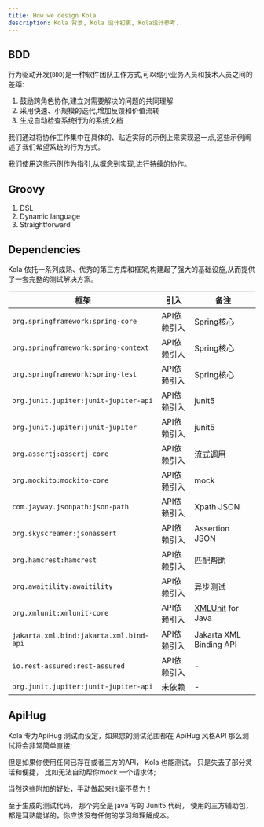 ```yaml
---
title: How we design Kola
description: Kola 背景, Kola 设计初衷, Kola设计参考.
---
```


## BDD

行为驱动开发(`BDD`)是一种软件团队工作方式,可以缩小业务人员和技术人员之间的差距:

1. 鼓励跨角色协作,建立对需要解决的问题的共同理解
2. 采用快速、小规模的迭代,增加反馈和价值流转
3. 生成自动检查系统行为的系统文档

我们通过将协作工作集中在具体的、贴近实际的示例上来实现这一点,这些示例阐述了我们希望系统的行为方式。

我们使用这些示例作为指引,从概念到实现,进行持续的协作。

## Groovy

1. DSL
2. Dynamic language
3. Straightforward


## Dependencies

Kola 依托一系列成熟、优秀的第三方库和框架,构建起了强大的基础设施,从而提供了一套完整的测试解决方案。

| 框架                                      | 引入      | 备注                                                     |
|-----------------------------------------|---------|--------------------------------------------------------|
| `org.springframework:spring-core`       | API依赖引入 | Spring核心                                               |
| `org.springframework:spring-context`    | API依赖引入 | Spring核心                                               |
| `org.springframework:spring-test`       | API依赖引入 | Spring核心                                               |
| `org.junit.jupiter:junit-jupiter-api`   | API依赖引入 | junit5                                                 |
| `org.junit.jupiter:junit-jupiter`       | API依赖引入 | junit5                                                 |
| `org.assertj:assertj-core`              | API依赖引入 | 流式调用                                                   |
| `org.mockito:mockito-core`              | API依赖引入 | mock                                                   |
| `com.jayway.jsonpath:json-path`         | API依赖引入 | Xpath JSON                                             |
| `org.skyscreamer:jsonassert`            | API依赖引入 | Assertion JSON                                         |
| `org.hamcrest:hamcrest`                 | API依赖引入 | 匹配帮助                                                   |
| `org.awaitility:awaitility`             | API依赖引入 | 异步测试                                                   |
| `org.xmlunit:xmlunit-core`              | API依赖引入 | [XMLUnit](https://github.com/xmlunit/xmlunit) for Java |
| `jakarta.xml.bind:jakarta.xml.bind-api` | API依赖引入 | Jakarta XML Binding API                                |
| `io.rest-assured:rest-assured`          | API依赖引入 | -                                                      |
| `org.junit.jupiter:junit-jupiter-api`   | 未依赖     | -                                                      |

## ApiHug

Kola 专为ApiHug 测试而设定，如果您的测试范围都在 ApiHug 风格API 那么测试将会非常简单直接;

但是如果你使用任何已存在或者三方的API， Kola 也能测试， 只是失去了部分灵活和便捷， 比如无法自动帮你mock 一个请求体;

当然这些附加的好处，手动做起来也毫不费力！

至于生成的测试代码， 那个完全是 java 写的 Junit5 代码， 使用的三方辅助包，都是耳熟能详的，你应该没有任何的学习和理解成本。
